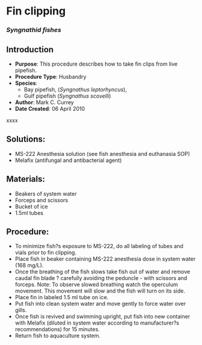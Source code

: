# Fin clipping {#sec-vert-fin_clip_syn}

### *Syngnathid fishes*

## Introduction

-   **Purpose**: This procedure describes how to take fin clips from live pipefish.
-   **Procedure Type**: Husbandry
-   **Species**:
    -   Bay pipefish, (*Syngnathus leptorhyncus*),
    -   Gulf pipefish (*Syngnathus scovelli*)
-   **Author**: Mark C. Currey
-   **Date Created**: 06 April 2010

::: {.callout-warning title="xxxx"}
xxxx
:::

## Solutions:

-   MS-222 Anesthesia solution (see fish anesthesia and euthanasia SOP)
-   Melafix (antifungal and antibacterial agent)

## Materials:

-   Beakers of system water
-   Forceps and scissors
-   Bucket of ice
-   1.5ml tubes

## Procedure:

-   To minimize fish?s exposure to MS-222, do all labeling of tubes and vials prior to fin clipping.
-   Place fish in beaker containing MS-222 anesthesia dose in system water (168 mg/L).
-   Once the breathing of the fish slows take fish out of water and remove caudal fin blade ? carefully avoiding the peduncle - with scissors and forceps. Note: To observe slowed breathing watch the operculum movement. This movement will slow and the fish will turn on its side.
-   Place fin in labeled 1.5 ml tube on ice.
-   Put fish into clean system water and move gently to force water over gills.
-   Once fish is revived and swimming upright, put fish into new container with Melafix (diluted in system water according to manufacturer?s recommendations) for 15 minutes.
-   Return fish to aquaculture system.
